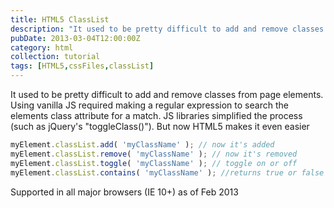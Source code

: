 ```yaml
---
title: HTML5 ClassList
description: "It used to be pretty difficult to add and remove classes from page elements. Using vanilla JS required making a regular expression to search the elements class attribute for a match. JS libraries simplified the process but now HTML5 makes it even easier"
pubDate: 2013-03-04T12:00:00Z
category: html
collection: tutorial
tags: [HTML5,cssFiles,classList]
---
```


It used to be pretty difficult to add and remove classes from page elements. Using vanilla JS required making a regular expression to search the elements class attribute for a match. JS libraries simplified the process (such as jQuery's "toggleClass()"). But now HTML5 makes it even easier

```javascript
myElement.classList.add( 'myClassName' ); // now it's added
myElement.classList.remove( 'myClassName' ); // now it's removed
myElement.classList.toggle( 'myClassName' ); // toggle on or off
myElement.classList.contains( 'myClassName' ); //returns true or false
```

Supported in all major browsers (IE 10+) as of Feb 2013